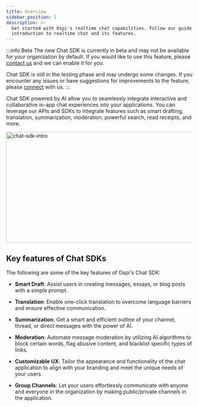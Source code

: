 ```yaml
---
title: Overview
sidebar_position: 1
description: >-
  Get started with Ospi's realtime chat capabilities. Follow our guide for an
  introduction to realtime chat and its features.
---
```


:::info Beta
The new Chat SDK is currently in beta and may not be available for your organization by default. If you would like to use this feature, please [contact us](https://dyte.io/contact) and we can enable it for you.

Chat SDK is still in the testing phase and may undergo some changes. If you encounter any issues or have suggestions for improvements to the feature, please [connect](https://dyte.io/contact) with us.
:::

Chat SDK powered by AI allow you to seamlessly integrate interactive and collaborative in-app chat experiences into your applications. You can leverage our APIs and SDKs to integrate features such as smart drafting, translation, summarization, moderation, powerful search, read receipts, and more.

<img
  src="/static/guides/chat-sdk-intro.png"
  width="600"
  height="300"
  alt="chat-sdk-intro"
  className="chat-sdk-intro"
/>

## Key features of Chat SDKs

The following are some of the key features of Ospi's Chat SDK:

- **Smart Draft**: Assist users in creating messages, essays, or blog posts with a simple prompt.

- **Translation**: Enable one-click translation to overcome language barriers and ensure effective communication.

- **Summarization**: Get a smart and efficient outline of your channel, thread, or direct messages with the power of AI.

- **Moderation**: Automate message moderation by utilizing AI algorithms to block certain words, flag abusive content, and blacklist specific types of links.

- **Customizable UX**: Tailor the appearance and functionality of the chat application to align with your branding and meet the unique needs of your users.

- **Group Channels**: Let your users effortlessly communicate with anyone and everyone in the organization by making public/private channels in the application.

<head>
  <title>Overview Guide</title>
  <meta
    name="description"
    content="Get started with Ospi's realtime chat capabilities. Follow our guide for an introduction to realtime chat and its features."
  />
</head>
